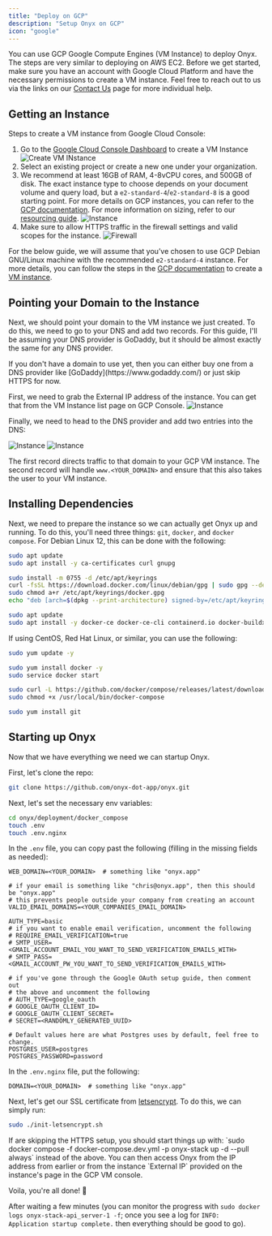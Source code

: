 ```yaml
---
title: "Deploy on GCP"
description: "Setup Onyx on GCP"
icon: "google"
---
```


You can use GCP Google Compute Engines (VM Instance) to deploy Onyx. The steps are very similar to deploying on AWS EC2.
Before we get started, make sure you have an account with Google Cloud Platform and have the necessary permissions to create a VM instance.
Feel free to reach out to us via the links on our [Contact Us](https://docs.onyx.app/contact_us) page for more individual help.

## Getting an Instance

Steps to create a VM instance from Google Cloud Console:

1. Go to the [Google Cloud Console Dashboard](https://console.cloud.google.com/) to create a VM Instance ![Create VM INstance](/images/setup_guides/gcp/CreateVmInstance.png)
2. Select an existing project or create a new one under your organization.
3. We recommend at least 16GB of RAM, 4-8vCPU cores, and 500GB of disk. The exact instance type to
   choose depends on your document volume and query load, but a `e2-standard-4`/`e2-standard-8` is a
   good starting point. For more details on GCP instances, you can refer to
   the [GCP documentation](https://cloud.google.com/compute/docs/instances).
   For more information on sizing, refer to our [resourcing guide](https://docs.onyx.app/resourcing).
   ![Instance](/images/setup_guides/gcp/Instance.png)
4. Make sure to allow HTTPS traffic in the firewall settings and valid scopes for the instance. ![Firewall](/images/setup_guides/gcp/Firewall.png)

For the below guide, we will assume that you’ve chosen to use GCP Debian GNU/Linux machine with the recommended `e2-standard-4` instance.
For more details, you can follow the steps in the [GCP documentation](https://cloud.google.com/compute/docs/quickstart) to create a [VM instance](https://cloud.google.com/compute/docs/instances/create-start-instance).

## Pointing your Domain to the Instance

Next, we should point your domain to the VM instance we just created. To do this, we need to go to your DNS and add two records.
For this guide, I'll be assuming your DNS provider is GoDaddy, but it should be almost exactly the same for any DNS provider.

<Info>
  If you don't have a domain to use yet, then you can either buy one from a DNS
  provider like [GoDaddy](https://www.godaddy.com/) or just skip HTTPS for now.
</Info>

First, we need to grab the External IP address of the instance. You can get that from the VM Instance list page on GCP Console.
![Instance](/images/setup_guides/gcp/InstanceIp.png)

Finally, we need to head to the DNS provider and add two entries into the DNS:

![Instance](/images/setup_guides/gcp/ARecord.png)
![Instance](/images/setup_guides/gcp/CnameRecord.png)

The first record directs traffic to that domain to your GCP VM instance. The second record will handle
`www.<YOUR_DOMAIN>` and ensure that this also takes the user to your VM instance.

## Installing Dependencies

Next, we need to prepare the instance so we can actually get Onyx up and running. To do this, you'll
need three things: `git`, `docker`, and `docker compose`. For Debian Linux 12, this can be done with the following:

```bash
sudo apt update
sudo apt install -y ca-certificates curl gnupg

sudo install -m 0755 -d /etc/apt/keyrings
curl -fsSL https://download.docker.com/linux/debian/gpg | sudo gpg --dearmor -o /etc/apt/keyrings/docker.gpg
sudo chmod a+r /etc/apt/keyrings/docker.gpg
echo "deb [arch=$(dpkg --print-architecture) signed-by=/etc/apt/keyrings/docker.gpg] https://download.docker.com/linux/debian $(lsb_release -cs) stable" | sudo tee /etc/apt/sources.list.d/docker.list > /dev/null

sudo apt update
sudo apt install -y docker-ce docker-ce-cli containerd.io docker-buildx-plugin docker-compose-plugin
```

If using CentOS, Red Hat Linux, or similar, you can use the following:

```bash
sudo yum update -y

sudo yum install docker -y
sudo service docker start

sudo curl -L https://github.com/docker/compose/releases/latest/download/docker-compose-$(uname -s)-$(uname -m) -o /usr/local/bin/docker-compose
sudo chmod +x /usr/local/bin/docker-compose

sudo yum install git
```

## Starting up Onyx

Now that we have everything we need we can startup Onyx.

First, let's clone the repo:

```bash
git clone https://github.com/onyx-dot-app/onyx.git
```

Next, let's set the necessary env variables:

```bash
cd onyx/deployment/docker_compose
touch .env
touch .env.nginx
```

In the `.env` file, you can copy past the following (filling in the missing fields as needed):

```
WEB_DOMAIN=<YOUR_DOMAIN>  # something like "onyx.app"

# if your email is something like "chris@onyx.app", then this should be "onyx.app"
# this prevents people outside your company from creating an account
VALID_EMAIL_DOMAINS=<YOUR_COMPANIES_EMAIL_DOMAIN>

AUTH_TYPE=basic
# if you want to enable email verification, uncomment the following
# REQUIRE_EMAIL_VERIFICATION=true
# SMTP_USER=<GMAIL_ACCOUNT_EMAIL_YOU_WANT_TO_SEND_VERIFICATION_EMAILS_WITH>
# SMTP_PASS=<GMAIL_ACCOUNT_PW_YOU_WANT_TO_SEND_VERIFICATION_EMAILS_WITH>

# if you've gone through the Google OAuth setup guide, then comment out
# the above and uncomment the following
# AUTH_TYPE=google_oauth
# GOOGLE_OAUTH_CLIENT_ID=
# GOOGLE_OAUTH_CLIENT_SECRET=
# SECRET=<RANDOMLY_GENERATED_UUID>

# Default values here are what Postgres uses by default, feel free to change.
POSTGRES_USER=postgres
POSTGRES_PASSWORD=password
```

In the `.env.nginx` file, put the following:

```
DOMAIN=<YOUR_DOMAIN>  # something like "onyx.app"
```

Next, let's get our SSL certificate from [letsencrypt](https://letsencrypt.org/). To do this, we can simply run:

```bash
sudo ./init-letsencrypt.sh
```

<Info>
  If are skipping the HTTPS setup, you should start things up with: `sudo docker
  compose -f docker-compose.dev.yml -p onyx-stack up -d --pull always`
  instead of the above. You can then access Onyx from the IP address from
  earlier or from the instance `External IP` provided on the instance's page in
  the GCP VM console.
</Info>

Voila, you're all done! 🎉

After waiting a few minutes (you can monitor the progress with
`sudo docker logs onyx-stack-api_server-1 -f`; once you see a log for
`INFO:     Application startup complete.` then everything should be good to go).
